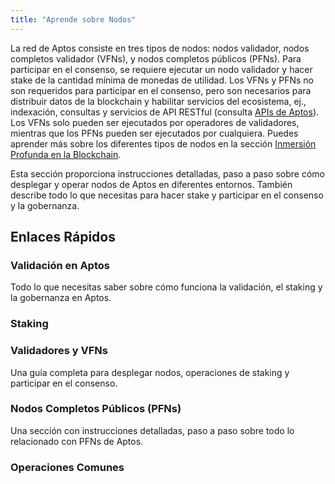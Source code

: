 ```yaml
---
title: "Aprende sobre Nodos"
---
```



La red de Aptos consiste en tres tipos de nodos: nodos validador, nodos completos validador (VFNs), y nodos completos públicos (PFNs). Para
participar en el consenso, se requiere ejecutar un nodo validador y hacer stake de la cantidad mínima de monedas de utilidad. Los VFNs y PFNs
no son requeridos para participar en el consenso, pero son necesarios para distribuir datos de la blockchain y habilitar servicios del ecosistema,
ej., indexación, consultas y servicios de API RESTful (consulta [APIs de Aptos](../../../build/apis)). Los VFNs solo pueden ser ejecutados por operadores de validadores,
mientras que los PFNs pueden ser ejecutados por cualquiera. Puedes aprender más sobre los diferentes tipos de nodos en la sección [Inmersión Profunda en la Blockchain](../../../network/blockchain).

Esta sección proporciona instrucciones detalladas, paso a paso sobre cómo desplegar y operar nodos de Aptos en diferentes
entornos. También describe todo lo que necesitas para hacer stake y participar en el consenso y la gobernanza.

## Enlaces Rápidos

### Validación en Aptos

Todo lo que necesitas saber sobre cómo funciona la validación, el staking y la gobernanza en Aptos.

<CardGrid>
  <LinkCard href="/network/blockchain/staking#validation-on-the-aptos-blockchain" title="Cómo funciona la validación" description="El validador-líder propone y gana recompensas al tener éxito." />

  <LinkCard href="/network/blockchain/staking#validator-state-and-stake-state" title="Estados del validador" description="Aprende cómo un validador entra en un conjunto de validadores." />
</CardGrid>

### Staking

<CardGrid>
  <LinkCard href="/network/blockchain/staking" title="Staking en Aptos" description="Una guía completa sobre cómo funciona el staking en Aptos." />

  <LinkCard href="/network/blockchain/governance" title="Gobernanza" description="Quién puede proponer, quién puede votar, y cómo se resuelve una AIP." />

  <LinkCard href="/network/nodes/validator-node/connect-nodes/staking-pool-operations" title="Propietario" description="Describe las operaciones de propietario realizadas para el staking." />

  <LinkCard href="/network/nodes/validator-node/connect-nodes/staking-pool-voter" title="Votante" description="Describe las operaciones de votante realizadas para el staking." />
</CardGrid>

### Validadores y VFNs

Una guía completa para desplegar nodos, operaciones de staking y participar en el consenso.

<CardGrid>
  <LinkCard href="/network/nodes/validator-node/node-requirements" title="Requisitos del nodo" description="Detalla los recursos de cómputo y almacenamiento que necesitas. Lee esto primero antes que nada." />

  <LinkCard href="/network/nodes/validator-node/deploy-nodes" title="Ejecutar nodo validador" description="En la nube o en las instalaciones, Docker o código fuente, leerás instrucciones paso a paso aquí." />

  <LinkCard href="/network/nodes/validator-node/verify-nodes/node-liveness-criteria" title="Salud del nodo" description="Puedes verificar la salud de tu nodo usando varias opciones." />

  <LinkCard href="/network/nodes/validator-node/connect-nodes/connect-to-aptos-network" title="Conectarse a la red de Aptos" description="Pasos para conectar tus nodos a una red de Aptos." />

  <LinkCard href="/network/nodes/validator-node/connect-nodes/staking-pool-operations" title="Operaciones de pool de staking" description="Guía paso a paso sobre cómo realizar operaciones de pool de staking." />

  <LinkCard href="/network/nodes/validator-node/modify-nodes/shutting-down-nodes" title="Apagar nodos" description="Deja el conjunto de validadores primero, y luego apaga tu nodo." />
</CardGrid>

### Nodos Completos Públicos (PFNs)

Una sección con instrucciones detalladas, paso a paso sobre todo lo relacionado con PFNs de Aptos.

<CardGrid>
  <LinkCard href="/network/nodes/full-node/deployments" title="Desplegar un PFN" description="Sigue esta sección para desplegar un PFN." />

  <LinkCard href="/build/indexer/legacy/indexer-fullnode" title="Indexador PFN" description="Describe cómo ejecutar un indexador PFN en la red de Aptos." />
</CardGrid>

### Operaciones Comunes

<CardGrid>
  <LinkCard href="/network/nodes/localnet/local-development-network" title="Desarrollar con localnet" description="Ejecuta un localnet para desarrollo (incluyendo nodos validador)." />

  <LinkCard href="/network/nodes/full-node/modify/update-fullnode-with-new-releases" title="Actualizar tu PFN" description="Actualiza tu nodo con nuevas versiones." />

  <LinkCard href="/network/nodes/bootstrap-fullnode/bootstrap-fullnode" title="Bootstrap desde un snapshot" description="Usa un snapshot para hacer bootstrap de un nuevo nodo." />

  <LinkCard href="/network/nodes/bootstrap-fullnode/aptos-db-restore" title="Bootstrap desde un respaldo" description="Usa la restauración de datos para hacer bootstrap de un nuevo nodo." />
</CardGrid>
